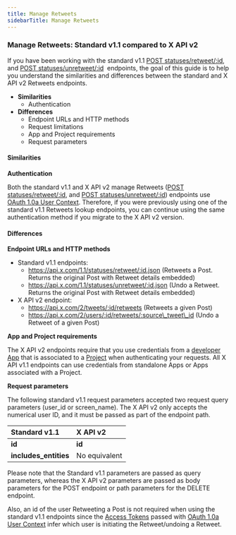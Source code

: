 ---
title: Manage Retweets
sidebarTitle: Manage Retweets
---

### Manage Retweets: Standard v1.1 compared to X API v2

If you have been working with the standard v1.1 [POST statuses/retweet/:id](https://developer.twitter.com/en/docs/twitter-api/v1/tweets/post-and-engage/api-reference/post-statuses-retweet-id), and [POST statuses/unretweet/:id](https://developer.twitter.com/en/docs/twitter-api/v1/tweets/post-and-engage/api-reference/post-statuses-unretweet-id)  endpoints, the goal of this guide is to help you understand the similarities and differences between the standard and X API v2 Retweets endpoints.

* **Similarities**
    * Authentication
* **Differences**
    * Endpoint URLs and HTTP methods
    * Request limitations
    * App and Project requirements
    * Request parameters

#### Similarities

**Authentication**

Both the standard v1.1 and X API v2 manage Retweets ([POST statuses/retweet/:id](https://developer.twitter.com/en/docs/twitter-api/v1/tweets/post-and-engage/api-reference/post-statuses-retweet-id), and [POST statuses/unretweet/:id](https://developer.twitter.com/en/docs/twitter-api/v1/tweets/post-and-engage/api-reference/post-statuses-unretweet-id)) endpoints use [OAuth 1.0a User Context](https://developer.twitter.com/content/developer-twitter/resources/fundamentals/authentication). Therefore, if you were previously using one of the standard v1.1 Retweets lookup endpoints, you can continue using the same authentication method if you migrate to the X API v2 version. 

#### Differences

**Endpoint URLs and HTTP methods**

* Standard v1.1 endpoints:
    * https://api.x.com/1.1/statuses/retweet/:id.json
        (Retweets a Post. Returns the original Post with Retweet details embedded)
    * https://api.x.com/1.1/statuses/unretweet/:id.json
        (Undo a Retweet. Returns the original Post with Retweet details embedded)
* X API v2 endpoint:
    * https://api.x.com/2/tweets/:id/retweets
        (Retweets a given Post)
    * https://api.x.com/2/users/:id/retweets/:source\_tweet\_id
        (Undo a Retweet of a given Post) 

**App and Project requirements**

The X API v2 endpoints require that you use credentials from a [developer App](/resources/fundamentals/developer-apps) that is associated to a [Project](/resources/fundamentals/projects) when authenticating your requests. All X API v1.1 endpoints can use credentials from standalone Apps or Apps associated with a Project.


**Request parameters**

The following standard v1.1 request parameters accepted two request query parameters (user\_id or screen\_name). The X API v2 only accepts the numerical user ID, and it must be passed as part of the endpoint path.

| Standard v1.1 | X API v2 |
| :--- | :--- |
| **id** | **id** |
| **includes_entities** | No equivalent |

Please note that the Standard v1.1 parameters are passed as query parameters, whereas the X API v2 parameters are passed as body parameters for the POST endpoint or path parameters for the DELETE endpoint.

Also, an id of the user Retweeting a Post is not required when using the standard v1.1 endpoints since the [Access Tokens](/resources/fundamentals/authentication#obtaining-access-tokens-using-3-legged-oauth-flow) passed with [OAuth 1.0a User Context](/resources/fundamentals/authentication) infer which user is initiating the Retweet/undoing a Retweet. 

